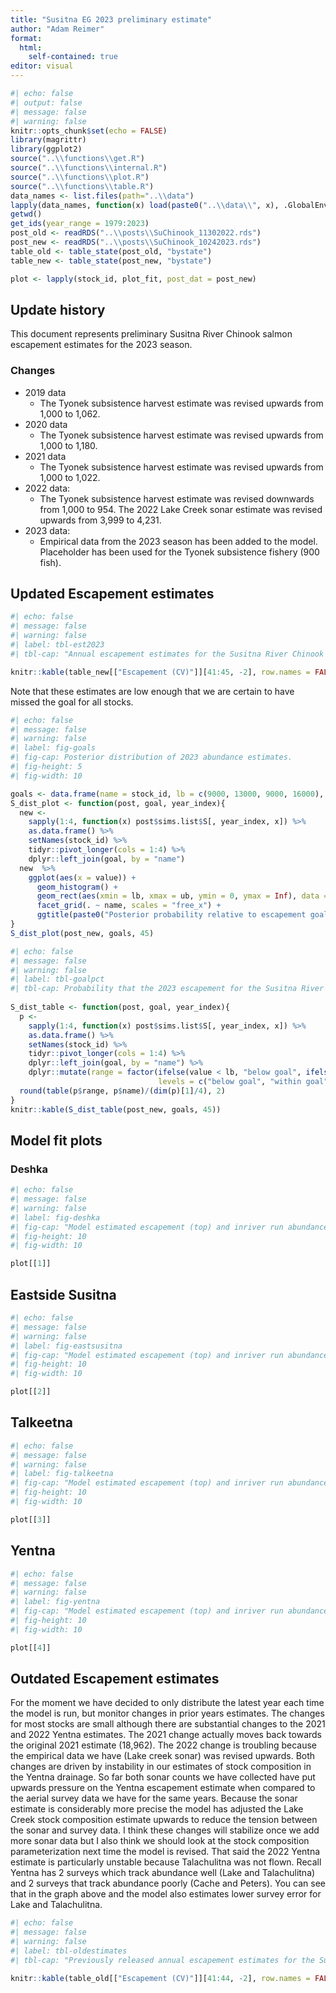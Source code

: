 ```yaml
---
title: "Susitna EG 2023 preliminary estimate"
author: "Adam Reimer"
format: 
  html:
    self-contained: true
editor: visual
---
```


```r
#| echo: false 
#| output: false
#| message: false 
#| warning: false
knitr::opts_chunk$set(echo = FALSE)
library(magrittr)
library(ggplot2)
source("..\\functions\\get.R")
source("..\\functions\\internal.R")
source("..\\functions\\plot.R")
source("..\\functions\\table.R")
data_names <- list.files(path="..\\data")
lapply(data_names, function(x) load(paste0("..\\data\\", x), .GlobalEnv))
getwd()
get_ids(year_range = 1979:2023)
post_old <- readRDS("..\\posts\\SuChinook_11302022.rds")
post_new <- readRDS("..\\posts\\SuChinook_10242023.rds") 
table_old <- table_state(post_old, "bystate")
table_new <- table_state(post_new, "bystate")

plot <- lapply(stock_id, plot_fit, post_dat = post_new)
```

## Update history

This document represents preliminary Susitna River Chinook salmon escapement estimates for the 2023 season.

### Changes

-   2019 data
    -   The Tyonek subsistence harvest estimate was revised upwards from 1,000 to 1,062.
-   2020 data
    -   The Tyonek subsistence harvest estimate was revised upwards from 1,000 to 1,180.
-   2021 data
    -   The Tyonek subsistence harvest estimate was revised upwards from 1,000 to 1,022.
-   2022 data:
    -   The Tyonek subsistence harvest estimate was revised downwards from 1,000 to 954. The 2022 Lake Creek sonar estimate was revised upwards from 3,999 to 4,231.
-   2023 data:
    -   Empirical data from the 2023 season has been added to the model. Placeholder has been used for the Tyonek subsistence fishery (900 fish).

## Updated Escapement estimates

```r
#| echo: false 
#| message: false 
#| warning: false
#| label: tbl-est2023
#| tbl-cap: "Annual escapement estimates for the Susitna River Chinook salmon stock groups obtained by fitting a state-space model to data from 1979 to 2023." 

knitr::kable(table_new[["Escapement (CV)"]][41:45, -2], row.names = FALSE, align = "r", escape = FALSE)
```

Note that these estimates are low enough that we are certain to have missed the goal for all stocks.

```r
#| echo: false 
#| message: false 
#| warning: false
#| label: fig-goals
#| fig-cap: Posterior distribution of 2023 abundance estimates.
#| fig-height: 5
#| fig-width: 10

goals <- data.frame(name = stock_id, lb = c(9000, 13000, 9000, 16000), ub = c(18000, 25000, 17500, 22000))
S_dist_plot <- function(post, goal, year_index){
  new <- 
    sapply(1:4, function(x) post$sims.list$S[, year_index, x]) %>% 
    as.data.frame() %>% 
    setNames(stock_id) %>%
    tidyr::pivot_longer(cols = 1:4) %>%
    dplyr::left_join(goal, by = "name")
  new  %>%
    ggplot(aes(x = value)) +
      geom_histogram() + 
      geom_rect(aes(xmin = lb, xmax = ub, ymin = 0, ymax = Inf), data = goal, alpha = .25, fill = "green", inherit.aes = FALSE) +
      facet_grid(. ~ name, scales = "free_x") +
      ggtitle(paste0("Posterior probability relative to escapement goals, ", year_id[year_index]))
}
S_dist_plot(post_new, goals, 45)
```

```r
#| echo: false 
#| message: false 
#| warning: false
#| label: tbl-goalpct
#| tbl-cap: Probability that the 2023 escapement for the Susitna River Chinook salmon stock groups was below, within, or above the escapement goal.
 
S_dist_table <- function(post, goal, year_index){
  p <- 
    sapply(1:4, function(x) post$sims.list$S[, year_index, x]) %>% 
    as.data.frame() %>% 
    setNames(stock_id) %>%
    tidyr::pivot_longer(cols = 1:4) %>%
    dplyr::left_join(goal, by = "name") %>% 
    dplyr::mutate(range = factor(ifelse(value < lb, "below goal", ifelse(value < ub, "within goal", "above goal")), 
                                 levels = c("below goal", "within goal", "above goal")))
  round(table(p$range, p$name)/(dim(p)[1]/4), 2)  
}
knitr::kable(S_dist_table(post_new, goals, 45))
```

## Model fit plots

### Deshka

```r
#| echo: false 
#| message: false 
#| warning: false
#| label: fig-deshka
#| fig-cap: "Model estimated escapement (top) and inriver run abundance (bottom) of the Deshka River Chinook salmon stock (black lines show the median and shaded areas show 95% credibility intervals) as reconstructed from aerial survey counts, weir counts, and mark-recapture estimates."
#| fig-height: 10
#| fig-width: 10

plot[[1]]
```

## Eastside Susitna

```r
#| echo: false 
#| message: false 
#| warning: false
#| label: fig-eastsusitna
#| fig-cap: "Model estimated escapement (top) and inriver run abundance (bottom) of the Eastside Susitna  Chinook salmon stock (black lines show the median and shaded areas show 95% credibility intervals) as reconstructed from aerial survey counts, weir counts, and mark-recapture estimates."
#| fig-height: 10
#| fig-width: 10

plot[[2]]
```

## Talkeetna

```r
#| echo: false 
#| message: false 
#| warning: false
#| label: fig-talkeetna
#| fig-cap: "Model estimated escapement (top) and inriver run abundance (bottom) of the Talkeetna River  Chinook salmon stock (black lines show the median and shaded areas show 95% credibility intervals) as reconstructed from aerial survey counts, weir counts, and mark-recapture estimates."
#| fig-height: 10
#| fig-width: 10

plot[[3]]
```

## Yentna

```r
#| echo: false 
#| message: false 
#| warning: false
#| label: fig-yentna
#| fig-cap: "Model estimated escapement (top) and inriver run abundance (bottom) of the Yentna River Chinook salmon stock (black lines show the median and shaded areas show 95% credibility intervals) as reconstructed from aerial survey counts, weir counts, and mark-recapture estimates."
#| fig-height: 10
#| fig-width: 10

plot[[4]]
```

## Outdated Escapement estimates

For the moment we have decided to only distribute the latest year each time the model is run, but monitor changes in prior years estimates. The changes for most stocks are small although there are substantial changes to the 2021 and 2022 Yentna estimates. The 2021 change actually moves back towards the original 2021 estimate (18,962). The 2022 change is troubling because the empirical data we have (Lake creek sonar) was revised upwards. Both changes are driven by instability in our estimates of stock composition in the Yentna drainage. So far both sonar counts we have collected have put upwards pressure on the Yentna escapement estimate when compared to the aerial survey data we have for the same years. Because the sonar estimate is considerably more precise the model has adjusted the Lake Creek stock composition estimate upwards to reduce the tension between the sonar and survey data. I think these changes will stabilize once we add more sonar data but I also think we should look at the stock composition parameterization next time the model is revised. That said the 2022 Yentna estimate is particularly unstable because Talachulitna was not flown. Recall Yentna has 2 surveys which track abundance well (Lake and Talachulitna) and 2 surveys that track abundance poorly (Cache and Peters). You can see that in the graph above and the model also estimates lower survey error for Lake and Talachulitna.

```r
#| echo: false 
#| message: false 
#| warning: false
#| label: tbl-oldestimates
#| tbl-cap: "Previously released annual escapement estimates for the Susitna River Chinook salmon stock groups obtained by fitting a state-space model to data from 1979 to 2022. These estimates have been superseded by the estimates above."

knitr::kable(table_old[["Escapement (CV)"]][41:44, -2], row.names = FALSE, align = "r", escape = FALSE)
```
